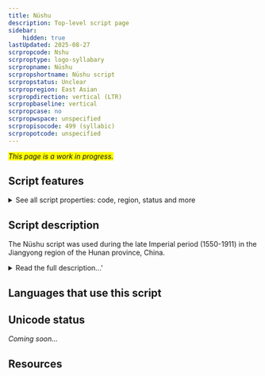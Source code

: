 ```yaml
---
title: Nüshu
description: Top-level script page
sidebar:
    hidden: true
lastUpdated: 2025-08-27
scrpropcode: Nshu
scrproptype: logo-syllabary
scrpropname: Nüshu
scrpropshortname: Nüshu script
scrpropstatus: Unclear
scrpropregion: East Asian
scrpropdirection: vertical (LTR)
scrpropbaseline: vertical
scrpropcase: no
scrpropwspace: unspecified
scrpropisocode: 499 (syllabic)
scrpropotcode: unspecified
---
```


<span style='background-color:yellow'>_This page is a work in progress._</span>


## Script features

<details>
<summary> See all script properties: code, region, status and more</summary>
<ScriptInfo />
</details>

## Script description

The Nüshu script was used during the late Imperial period (1550-1911) in the Jiangyong region of the Hunan province, China.

<details>
<summary>Read the full description...'</summary>The script is famous for being the only known writing system to have been invented and used exclusively by women. The word Nüshu literally means 'women's writing'. It was used for writing the Yang Zhuang language. (This language is also called 'Dong' or 'Tuhua'; the latter is a pejorative Han term implying a degenerate form of some superior language.)

During the Imperial period, women were not given access to education, and as a result, were largely illiterate. Their work centered around the home, and their social interactions tended to be with other women, which led to lifelong bonds of friendship, called _LaoTang_ or 'sworn sisterhood'. Groups of 'sisters' would regularly gather at one another's houses, and it is thought that this is how the script was disseminated. It is not known who created the script, or whether it was created by a single woman or a group. There is some debate as to whether Nüshu was borne of oppression from men and deliberately kept secret from them, or whether the men of that region simply were not interested in the affairs of women, but in any case, there have been very few men who became literate in the script.

Nüshu was used to exchange letters, to write stories, songs, poetry and laments, to embroider mottos onto clothing, and for "third day missives" - booklets given to new brides containing well-wishes and advice for their marriage. Texts tended to be written in verse form. The content of Nüshu texts centered, as would be expected, around women's day-to-day lives, interactions, and thoughts. Stories often contained a moral; more rarely, they were written in a coarse comic style that may only have been acceptable for women to use when male company was not present.

Between 1,800 and 2,000 characters are attested in Nüshu texts. There is some debate as to whether these all constitute unique characters or whether some are stylistic variants of others. Characters appear to have been based on simplified, italic forms of Chinese characters. The script is largely syllabic; that is, each character represents a phonetic syllable. Many words in the language are monosyllabic, so can be written with a single character. This has led to the idea that the script is logographic, but the characters are largely _syllographs_ because they contain only phonetic, not semantic content. They can be used to represent multiple homophonous words, irrespective of meaning. Some characters, however, are _logographs_; they represent particular concepts. These characters carry semantic, as opposed to phonetic, content so cannot be used to write homophonous words having different meanings. 

Nüshu characters are written using four types of stroke; dot, horizontal line, oblique slash, and arc. The script can be written in vertical columns from top to bottom, or in horizontal lines from left to right. 

With the advent of women's education in China in the 20th century, the need for an exclusive script diminished. In addition, it was suppressed by the occupying Japanese during the 1930s and 40s, and by the Red Guard during the 1960s. As a result, use has declined rapidly within the last century, and women no longer learn the script from their mothers and friends in the traditional manner. However, media attention since the 1980s has revived interest in the script, and there are some efforts to formally teach the script to girls in school.
</details>

## Languages that use this script

<WsList script='Nshu' wsMax='5' />

## Unicode status

_Coming soon..._

## Resources

<ScriptResources detailSummary='seemore' />

